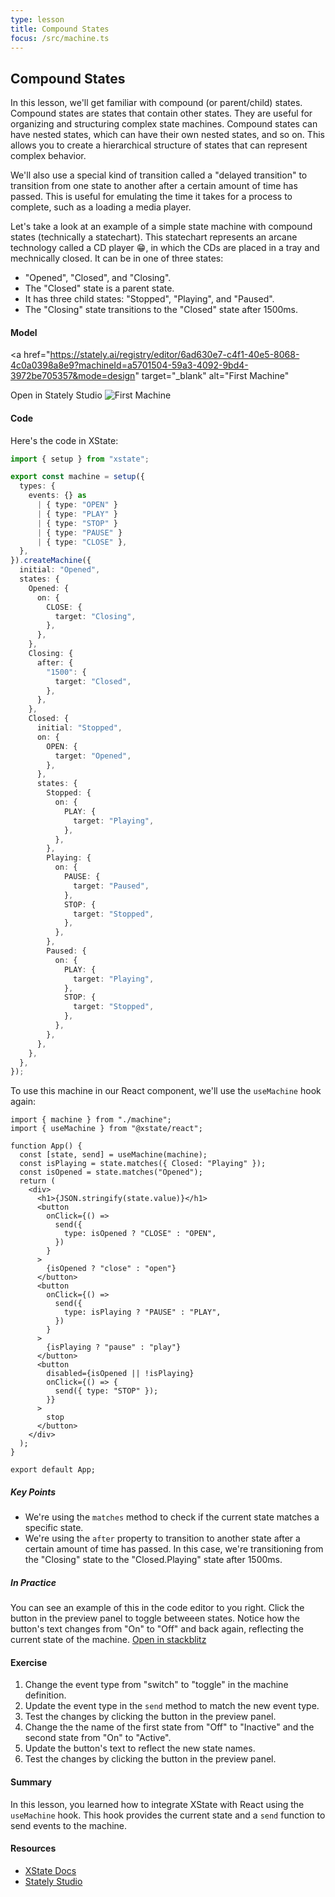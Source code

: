 ```yaml
---
type: lesson
title: Compound States
focus: /src/machine.ts
---
```


## Compound States

In this lesson, we'll get familiar with compound (or parent/child) states. Compound states are states that contain other states. They are useful for organizing and structuring complex state machines. Compound states can have nested states, which can have their own nested states, and so on. This allows you to create a hierarchical structure of states that can represent complex behavior.

We'll also use a special kind of transition called a "delayed transition" to transition from one state to another after a certain amount of time has passed. This is useful for emulating the time it takes for a process to complete, such as a loading a media player.

Let's take a look at an example of a simple state machine with compound states (technically a statechart). This statechart represents an arcane technology called a CD player 😁, in which the CDs are placed in a tray and mechnically closed. It can be in one of three states:

- "Opened", "Closed", and "Closing".
- The "Closed" state is a parent state.
- It has three child states: "Stopped", "Playing", and "Paused".
- The "Closing" state transitions to the "Closed" state after 1500ms.

#### Model

<a
  href="https://stately.ai/registry/editor/6ad630e7-c4f1-40e5-8068-4c0a0398a8e9?machineId=a5701504-59a3-4092-9bd4-3972be705357&mode=design"
  target="_blank"
  alt="First Machine"
>
  Open in Stately Studio
</a>
<img src="/first-machine.png" alt="First Machine" />

#### Code

Here's the code in XState:

```ts
import { setup } from "xstate";

export const machine = setup({
  types: {
    events: {} as
      | { type: "OPEN" }
      | { type: "PLAY" }
      | { type: "STOP" }
      | { type: "PAUSE" }
      | { type: "CLOSE" },
  },
}).createMachine({
  initial: "Opened",
  states: {
    Opened: {
      on: {
        CLOSE: {
          target: "Closing",
        },
      },
    },
    Closing: {
      after: {
        "1500": {
          target: "Closed",
        },
      },
    },
    Closed: {
      initial: "Stopped",
      on: {
        OPEN: {
          target: "Opened",
        },
      },
      states: {
        Stopped: {
          on: {
            PLAY: {
              target: "Playing",
            },
          },
        },
        Playing: {
          on: {
            PAUSE: {
              target: "Paused",
            },
            STOP: {
              target: "Stopped",
            },
          },
        },
        Paused: {
          on: {
            PLAY: {
              target: "Playing",
            },
            STOP: {
              target: "Stopped",
            },
          },
        },
      },
    },
  },
});
```

To use this machine in our React component, we'll use the `useMachine` hook again:

```tsx
import { machine } from "./machine";
import { useMachine } from "@xstate/react";

function App() {
  const [state, send] = useMachine(machine);
  const isPlaying = state.matches({ Closed: "Playing" });
  const isOpened = state.matches("Opened");
  return (
    <div>
      <h1>{JSON.stringify(state.value)}</h1>
      <button
        onClick={() =>
          send({
            type: isOpened ? "CLOSE" : "OPEN",
          })
        }
      >
        {isOpened ? "close" : "open"}
      </button>
      <button
        onClick={() =>
          send({
            type: isPlaying ? "PAUSE" : "PLAY",
          })
        }
      >
        {isPlaying ? "pause" : "play"}
      </button>
      <button
        disabled={isOpened || !isPlaying}
        onClick={() => {
          send({ type: "STOP" });
        }}
      >
        stop
      </button>
    </div>
  );
}

export default App;
```

##### Key Points

- We're using the `matches` method to check if the current state matches a specific state.
- We're using the `after` property to transition to another state after a certain amount of time has passed. In this case, we're transitioning from the "Closing" state to the "Closed.Playing" state after 1500ms.

##### In Practice

You can see an example of this in the code editor to you right. Click the button in the preview panel to toggle betweeen states. Notice how the button's text changes from "On" to "Off" and back again, reflecting the current state of the machine. [Open in stackblitz](https://stackblitz.com/edit/vitejs-vite-bzhhga?file=src%2Fmachine.ts)

#### Exercise

1. Change the event type from "switch" to "toggle" in the machine definition.
2. Update the event type in the `send` method to match the new event type.
3. Test the changes by clicking the button in the preview panel.
4. Change the the name of the first state from "Off" to "Inactive" and the second state from "On" to "Active".
5. Update the button's text to reflect the new state names.
6. Test the changes by clicking the button in the preview panel.

#### Summary

In this lesson, you learned how to integrate XState with React using the `useMachine` hook. This hook provides the current state and a `send` function to send events to the machine.

#### Resources

- [XState Docs](https://stately.ai/docs/xstate)
- [Stately Studio](https://stately.ai/registry/editor/6ad630e7-c4f1-40e5-8068-4c0a0398a8e9?machineId=a5701504-59a3-4092-9bd4-3972be705357&mode=design)
